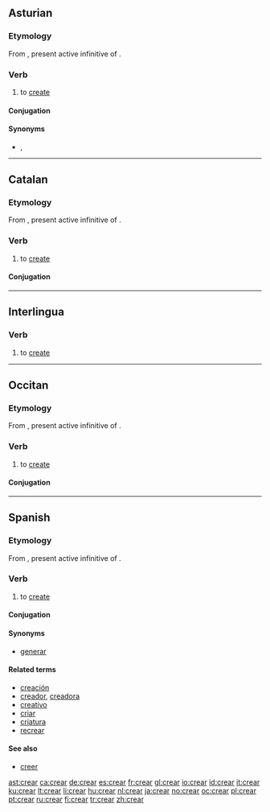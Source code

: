 ==Asturian==

===Etymology===
From {{etyl|la|ast}} {{term|creare|creāre|lang=la}}, present active infinitive of {{term|creo|creō|lang=la}}.

===Verb===
{{ast-verb-ar|cre}}

# to [[create]]

====Conjugation====
{{ast-conj-ar|cre}}

====Synonyms====
* {{sense|to create}} {{l|ast|facer}}, {{l|ast|producir}}

----

==Catalan==

===Etymology===
From {{etyl|la|ca}} {{term|creare|creāre|lang=la}}, present active infinitive of {{term|creo|creō|lang=la}}.

===Verb===
{{ca-verb|ar|cre}}

# to [[create]]

====Conjugation====
{{ca-conj-ar|cre|diaer=1}}

----

==Interlingua==

===Verb===
{{ia-verb|ar}}

# to [[create]] {{gloss|to cause to exist}}

----

==Occitan==

===Etymology===
From {{etyl|la|oc}} {{term|creare|creāre|lang=la}}, present active infinitive of {{term|creo|creō|lang=la}}.

===Verb===
{{oc-verb}}

# to [[create]]

====Conjugation====
{{rfinfl|lang=oc|type=conjugation}}

----

==Spanish==

===Etymology===
From {{etyl|la|es}} {{term|creare|creāre|lang=la}}, present active infinitive of {{term|creo|creō|lang=la}}.

===Verb===
{{es-verb|cre|ar}}

# to [[create]]

====Conjugation====
{{es-conj-ar|cre}}

====Synonyms====
* [[generar]]

====Related terms====
* [[creación]]
* [[creador]], [[creadora]]
* [[creativo]]
* [[criar]]
* [[criatura]]
* [[recrear]]

====See also====
* [[creer]] {{gloss|common conjugated forms}}

[[ast:crear]]
[[ca:crear]]
[[de:crear]]
[[es:crear]]
[[fr:crear]]
[[gl:crear]]
[[io:crear]]
[[id:crear]]
[[it:crear]]
[[ku:crear]]
[[lt:crear]]
[[li:crear]]
[[hu:crear]]
[[nl:crear]]
[[ja:crear]]
[[no:crear]]
[[oc:crear]]
[[pl:crear]]
[[pt:crear]]
[[ru:crear]]
[[fi:crear]]
[[tr:crear]]
[[zh:crear]]